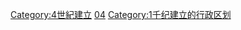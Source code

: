 [[Category:4世紀建立|Category:4世紀建立]]
[[Category:各世纪建立的行政区划|04]]
[[Category:1千纪建立的行政区划|Category:1千纪建立的行政区划]]